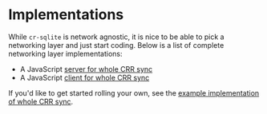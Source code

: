 # Implementations

While `cr-sqlite` is network agnostic, it is nice to be able to pick a networking layer and just start coding. Below is a list of complete networking layer implementations:

- A JavaScript [server for whole CRR sync](/docs/js/networking)
- A JavaScript [client for whole CRR sync](/docs/js/networking)

If you'd like to get started rolling your own, see the [example implementation of whole CRR sync](./whole-crr-sync).

